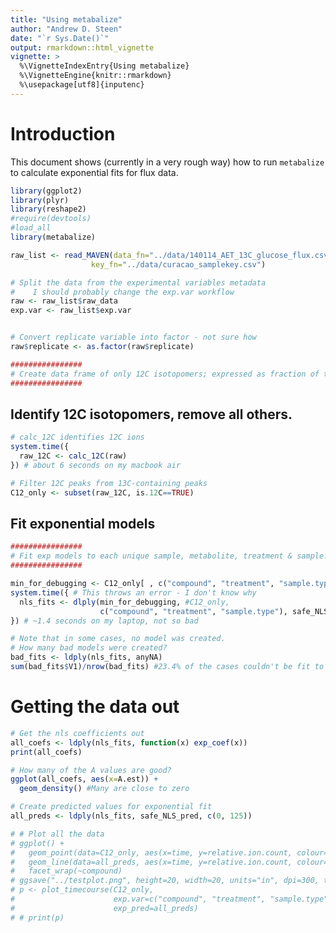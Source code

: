 ```yaml
---
title: "Using metabalize"
author: "Andrew D. Steen"
date: "`r Sys.Date()`"
output: rmarkdown::html_vignette
vignette: >
  %\VignetteIndexEntry{Using metabalize}
  %\VignetteEngine{knitr::rmarkdown}
  %\usepackage[utf8]{inputenc}
---
```


# Introduction
This document shows (currently in a very rough way) how to run `metabalize` to calculate exponential fits for flux data.

```r
library(ggplot2)
library(plyr)
library(reshape2)
#require(devtools)
#load_all
library(metabalize)

raw_list <- read_MAVEN(data_fn="../data/140114_AET_13C_glucose_flux.csv",
                  key_fn="../data/curacao_samplekey.csv")

# Split the data from the experimental variables metadata
#    I should probably change the exp.var workflow
raw <- raw_list$raw_data
exp.var <- raw_list$exp.var


# Convert replicate variable into factor - not sure how
raw$replicate <- as.factor(raw$replicate)

################
# Create data frame of only 12C isotopomers; expressed as fraction of total ions 
################
```
## Identify 12C isotopomers, remove all others.
```r
# calc_12C identifies 12C ions
system.time({
  raw_12C <- calc_12C(raw) 
}) # about 6 seconds on my macbook air

# Filter 12C peaks from 13C-containing peaks
C12_only <- subset(raw_12C, is.12C==TRUE)
```
## Fit exponential models
```r
################
# Fit exp models to each unique sample, metabolite, treatment & sample.type
################

min_for_debugging <- C12_only[ , c("compound", "treatment", "sample.type", "time", "relative.ion.count")]
system.time({ # This throws an error - I don't know why
  nls_fits <- dlply(min_for_debugging, #C12_only,
                    c("compound", "treatment", "sample.type"), safe_NLS, .inform=TRUE)
}) # ~1.4 seconds on my laptop, not so bad

# Note that in some cases, no model was created. 
# How many bad models were created?
bad_fits <- ldply(nls_fits, anyNA)
sum(bad_fits$V1)/nrow(bad_fits) #23.4% of the cases couldn't be fit to an exponential model
```


# Getting the data out
```r
# Get the nls coefficients out
all_coefs <- ldply(nls_fits, function(x) exp_coef(x))
print(all_coefs)

# How many of the A values are good?
ggplot(all_coefs, aes(x=A.est)) + 
  geom_density() #Many are close to zero

# Create predicted values for exponential fit
all_preds <- ldply(nls_fits, safe_NLS_pred, c(0, 125))

# # Plot all the data
# ggplot() +
#   geom_point(data=C12_only, aes(x=time, y=relative.ion.count, colour=sample.type)) + 
#   geom_line(data=all_preds, aes(x=time, y=relative.ion.count, colour=sample.type)) + 
#   facet_wrap(~compound)
# ggsave("../testplot.png", height=20, width=20, units="in", dpi=300, type="cairo")
# p <- plot_timecourse(C12_only, 
#                      exp.var=c("compound", "treatment", "sample.type", "time"),
#                      exp_pred=all_preds)
# # print(p)

```

